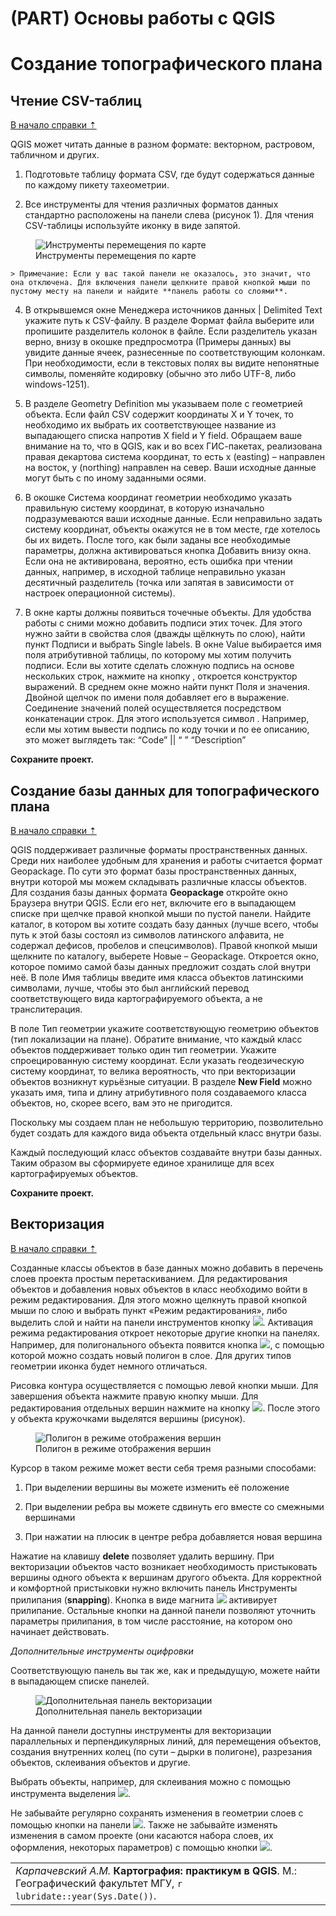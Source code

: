 # (PART) Основы работы с QGIS {-}

# Создание топографического плана {#map-topo}

## Чтение CSV-таблиц {#map-topo-csv-table-reading}
[В начало справки ⇡](#map-topo)

QGIS может читать данные в разном формате: векторном, растровом, табличном и других.

1. Подготовьте таблицу формата CSV, где будут содержаться данные по каждому пикету тахеометрии.

2. Все инструменты для чтения различных форматов данных стандартно расположены на панели слева (рисунок 1). Для чтения CSV-таблицы используйте иконку в виде запятой.


![Инструменты перемещения по карте](images/Ref01/Open_data.png)


    > Примечание: Если у вас такой панели не оказалось, это значит, что она отключена. Для включения панели щелкните правой кнопкой мыши по пустому месту на панели и найдите **панель работы со слоями**.

4. В открывшемся окне Менеджера источников данных | Delimited Text укажите путь к CSV-файлу. В разделе Формат файла выберите или пропишите разделитель колонок в файле. Если разделитель указан верно, внизу в окошке предпросмотра (Примеры данных) вы увидите данные ячеек, разнесенные по соответствующим колонкам. При необходимости, если в текстовых полях вы видите непонятные символы, поменяйте кодировку (обычно это либо UTF-8, либо windows-1251). 

5. В разделе Geometry Definition мы указываем поле с геометрией объекта. Если файл CSV содержит координаты X и Y точек, то необходимо их выбрать их соответствующее название из выпадающего списка напротив X field и Y field. Обращаем ваше внимание на то, что в QGIS, как и во всех ГИС-пакетах, реализована правая декартова система координат, то есть x (easting) – направлен на восток, y (northing) направлен на север. Ваши исходные данные могут быть с по иному заданными осями.

6. В окошке Система координат геометрии необходимо указать правильную систему координат, в которую изначально подразумеваются ваши исходные данные. Если неправильно задать систему координат, объекты окажутся не в том месте, где хотелось бы их видеть.
После того, как были заданы все необходимые параметры, должна активироваться кнопка Добавить внизу окна. Если она не активирована, вероятно, есть ошибка при чтении данных, например, в исходной таблице неправильно указан десятичный разделитель (точка или запятая в зависимости от настроек операционной системы).

7. В окне карты должны появиться точечные объекты. Для удобства работы с сними можно добавить подписи этих точек. Для этого нужно зайти в свойства слоя (дважды щёлкнуть по слою), найти пункт Подписи и выбрать Single labels. В окне Value выбирается имя поля атрибутивной таблицы, по которому мы хотим получить подписи. Если вы хотите сделать сложную подпись на основе нескольких строк, нажмите на кнопку  , откроется конструктор выражений. В среднем окне можно найти пункт Поля и значения. Двойной щелчок по имени поля добавляет его в выражение. Соединение значений полей осуществляется посредством конкатенации строк. Для этого используется символ  . Например, если мы хотим вывести подпись по коду точки и по ее описанию, это может выглядеть так:
“Code” || “ ” “Description”


**Сохраните проект.**


## Создание базы данных для топографического плана {#map-topo-database}
[В начало справки ⇡](#map-topo)

QGIS поддерживает различные форматы пространственных данных. Среди них наиболее удобным для хранения и работы считается формат Geopackage. По сути это формат базы пространственных данных, внутри которой мы можем складывать различные классы объектов. Для создания базы данных формата **Geopackage** откройте окно Браузера внутри QGIS. Если его нет, включите его в выпадающем списке при щелчке правой кнопкой мыши по пустой панели. Найдите каталог, в котором вы хотите создать базу данных (лучше всего, чтобы путь к этой базы состоял из символов латинского алфавита, не содержал дефисов, пробелов и спецсимволов). Правой кнопкой мыши щелкните по каталогу, выберете Новые – Geopackage. Откроется окно, которое помимо самой базы данных предложит создать слой внутри неё. В поле Имя таблицы введите имя класса объектов латинскими символами, лучше, чтобы это был английский перевод соответствующего вида картографируемого объекта, а не транслитерация.


В поле Тип геометрии укажите соответствующую геометрию объектов (тип локализации на плане). Обратите внимание, что каждый класс объектов поддерживает только один тип геометрии.
Укажите спроецированную систему координат. Если указать геодезическую систему координат, то велика вероятность, что при векторизации объектов возникнут курьёзные ситуации.
В разделе **New Field** можно указать имя, типа и длину атрибутивного поля создаваемого класса объектов, но, скорее всего, вам это не пригодится.


Поскольку мы создаем план не небольшую территорию, позволительно будет создать для каждого вида объекта отдельный класс внутри базы.


Каждый последующий класс объектов создавайте внутри базы данных. Таким образом вы сформируете единое хранилище для всех картографируемых объектов.


**Сохраните проект.**


## Векторизация {#map-topo-vectorization}
[В начало справки ⇡](#map-topo)


Созданные классы объектов в базе данных можно добавить в перечень слоев проекта простым перетаскиванием. Для редактирования объектов и добавления новых объектов в класс необходимо войти в режим редактирования. Для этого можно щелкнуть правой кнопкой мыши по слою и выбрать пункт «Режим редактирования», либо выделить слой и найти на панели инструментов кнопку ![](images/Ref01/Edit.png). Активация режима редактирования откроет некоторые другие кнопки на панелях. Например, для полигонального объекта появится кнопка ![](images/Ref01/New_polygon.png), с помощью которой можно создать новый полигон в слое. Для других типов геометрии иконка будет немного отличаться.


Рисовка контура осуществляется с помощью левой кнопки мыши. Для завершения объекта нажмите правую кнопку мыши. Для редактирования отдельных вершин нажмите на кнопку ![](images/Ref01/Vertices.png). После этого у объекта кружочками выделятся вершины (рисунок).


![Полигон в режиме отображения вершин](images/Ref01/Polygon.png)


Курсор в таком режиме может вести себя тремя разными способами:


1)	При выделении вершины вы можете изменить её положение


2)	При выделении ребра вы можете сдвинуть его вместе со смежными вершинами


3)	При нажатии на плюсик в центре ребра добавляется новая вершина


Нажатие на клавишу **delete** позволяет удалить вершину.
При векторизации объектов часто возникает необходимость пристыковать вершины одного объекта к вершинам другого объекта. Для корректной и комфортной пристыковки нужно включить панель Инструменты прилипания (**snapping**). Кнопка в виде магнита ![](images/Ref01/Snapping.png) активирует прилипание. Остальные кнопки на данной панели позволяют уточнить параметры прилипания, в том числе расстояние, на котором оно начинает действовать.


_Дополнительные инструменты оцифровки_


Соответствующую панель вы так же, как и предыдущую, можете найти в выпадающем списке панелей.


![Дополнительная панель векторизации](images/Ref01/Additional_panel.png)


На данной панели доступны инструменты для векторизации параллельных и перпендикулярных линий, для перемещения объектов, создания внутренних колец (по сути – дырки в полигоне), разрезания объектов, склеивания объектов и другие.


Выбрать объекты, например, для склеивания можно с помощью инструмента выделения ![](images/Ref01/Selection_tool.png).


Не забывайте регулярно сохранять изменения в геометрии слоев с помощью кнопки на панели ![](images/Ref01/Save_edits.png). Также не забывайте изменять изменения в самом проекте (они касаются набора слоев, их оформления, некоторых параметров) с помощью кнопки ![](images/Ref01/Save_project.png).


----
_Карпачевский А.М._ **Картография: практикум в QGIS**. М.: Географический факультет МГУ, `r lubridate::year(Sys.Date())`.
----